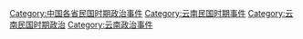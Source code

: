 [[Category:中国各省民国时期政治事件|Category:中国各省民国时期政治事件]]
[[Category:云南民国时期事件|Category:云南民国时期事件]]
[[Category:云南民国时期政治|Category:云南民国时期政治]]
[[Category:云南政治事件|Category:云南政治事件]]